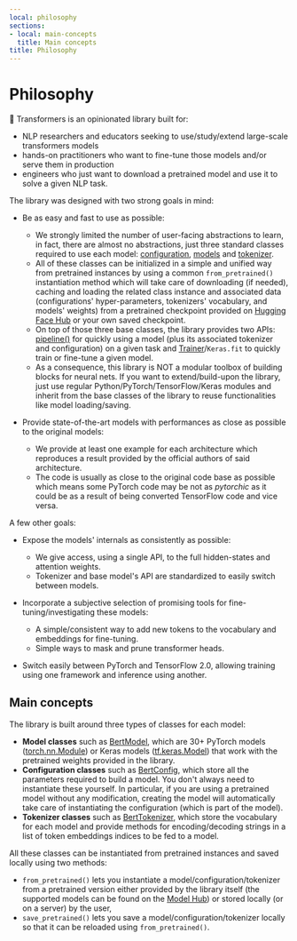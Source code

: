 ```yaml
---
local: philosophy
sections:
- local: main-concepts
  title: Main concepts
title: Philosophy
---
```

<script>
</script>
<!--Copyright 2020 The HuggingFace Team. All rights reserved.

Licensed under the Apache License, Version 2.0 (the "License"); you may not use this file except in compliance with
the License. You may obtain a copy of the License at

http://www.apache.org/licenses/LICENSE-2.0

Unless required by applicable law or agreed to in writing, software distributed under the License is distributed on
an "AS IS" BASIS, WITHOUT WARRANTIES OR CONDITIONS OF ANY KIND, either express or implied. See the License for the
specific language governing permissions and limitations under the License.
-->

<h1 id="philosophy">Philosophy</h1>

🤗 Transformers is an opinionated library built for:

- NLP researchers and educators seeking to use/study/extend large-scale transformers models
- hands-on practitioners who want to fine-tune those models and/or serve them in production
- engineers who just want to download a pretrained model and use it to solve a given NLP task.

The library was designed with two strong goals in mind:

- Be as easy and fast to use as possible:

  - We strongly limited the number of user-facing abstractions to learn, in fact, there are almost no abstractions,
    just three standard classes required to use each model: [configuration](main_classes/configuration),
    [models](main_classes/model) and [tokenizer](main_classes/tokenizer).
  - All of these classes can be initialized in a simple and unified way from pretrained instances by using a common
    `from_pretrained()` instantiation method which will take care of downloading (if needed), caching and
    loading the related class instance and associated data (configurations' hyper-parameters, tokenizers' vocabulary,
    and models' weights) from a pretrained checkpoint provided on [Hugging Face Hub](https://huggingface.co/models) or your own saved checkpoint.
  - On top of those three base classes, the library provides two APIs: [pipeline()](/docs/transformers/pr_15600/en/main_classes/pipelines#transformers.pipeline) for quickly
    using a model (plus its associated tokenizer and configuration) on a given task and
    [Trainer](/docs/transformers/pr_15600/en/main_classes/trainer#transformers.Trainer)/`Keras.fit` to quickly train or fine-tune a given model.
  - As a consequence, this library is NOT a modular toolbox of building blocks for neural nets. If you want to
    extend/build-upon the library, just use regular Python/PyTorch/TensorFlow/Keras modules and inherit from the base
    classes of the library to reuse functionalities like model loading/saving.

- Provide state-of-the-art models with performances as close as possible to the original models:

  - We provide at least one example for each architecture which reproduces a result provided by the official authors
    of said architecture.
  - The code is usually as close to the original code base as possible which means some PyTorch code may be not as
    *pytorchic* as it could be as a result of being converted TensorFlow code and vice versa.

A few other goals:

- Expose the models' internals as consistently as possible:

  - We give access, using a single API, to the full hidden-states and attention weights.
  - Tokenizer and base model's API are standardized to easily switch between models.

- Incorporate a subjective selection of promising tools for fine-tuning/investigating these models:

  - A simple/consistent way to add new tokens to the vocabulary and embeddings for fine-tuning.
  - Simple ways to mask and prune transformer heads.

- Switch easily between PyTorch and TensorFlow 2.0, allowing training using one framework and inference using another.

<h2 id="main-concepts">Main concepts</h2>

The library is built around three types of classes for each model:

- **Model classes** such as [BertModel](/docs/transformers/pr_15600/en/model_doc/bert#transformers.BertModel), which are 30+ PyTorch models ([torch.nn.Module](https://pytorch.org/docs/stable/nn.html#torch.nn.Module)) or Keras models ([tf.keras.Model](https://www.tensorflow.org/api_docs/python/tf/keras/Model)) that work with the pretrained weights provided in the
  library.
- **Configuration classes** such as [BertConfig](/docs/transformers/pr_15600/en/model_doc/bert#transformers.BertConfig), which store all the parameters required to build
  a model. You don't always need to instantiate these yourself. In particular, if you are using a pretrained model
  without any modification, creating the model will automatically take care of instantiating the configuration (which
  is part of the model).
- **Tokenizer classes** such as [BertTokenizer](/docs/transformers/pr_15600/en/model_doc/bert#transformers.BertTokenizer), which store the vocabulary for each model and
  provide methods for encoding/decoding strings in a list of token embeddings indices to be fed to a model.

All these classes can be instantiated from pretrained instances and saved locally using two methods:

- `from_pretrained()` lets you instantiate a model/configuration/tokenizer from a pretrained version either
  provided by the library itself (the supported models can be found on the [Model Hub](https://huggingface.co/models)) or
  stored locally (or on a server) by the user,
- `save_pretrained()` lets you save a model/configuration/tokenizer locally so that it can be reloaded using
  `from_pretrained()`.

